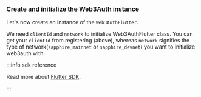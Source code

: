 ### Create and initialize the Web3Auth instance

Let's now create an instance of the `Web3AuthFlutter`.

We need `clientId` and `network` to initialize Web3AuthFlutter class. You can get your `clientId` from registering (above), whereas `network` signifies the type of network(`sapphire_mainnet` or `sapphire_devnet`) you want to initialize web3auth with.

:::info sdk reference

Read more about [Flutter SDK](/sdk/mobile/pnp/flutter).

:::
